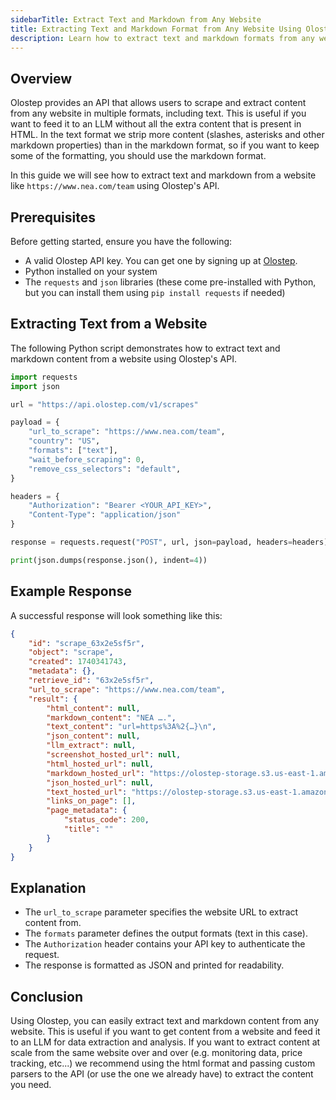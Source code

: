 ```yaml
---
sidebarTitle: Extract Text and Markdown from Any Website
title: Extracting Text and Markdown Format from Any Website Using Olostep
description: Learn how to extract text and markdown formats from any website using Olostep's API.
---
```


## Overview

Olostep provides an API that allows users to scrape and extract content from any website in multiple formats, including text. This is useful if you want to feed it to an LLM without all the extra content that is present in HTML.
In the text format we strip more content (slashes, asterisks and other markdown properties) than in the markdown format, so if you want to keep some of the formatting, you should use the markdown format.

In this guide we will see how to extract text and markdown from a website like `https://www.nea.com/team` using Olostep's API.

## Prerequisites

Before getting started, ensure you have the following:

- A valid Olostep API key. You can get one by signing up at [Olostep](https://www.olostep.com/dashboard).
- Python installed on your system
- The `requests` and `json` libraries (these come pre-installed with Python, but you can install them using `pip install requests` if needed)

## Extracting Text from a Website

The following Python script demonstrates how to extract text and markdown content from a website using Olostep's API.

```python
import requests
import json

url = "https://api.olostep.com/v1/scrapes"

payload = {
    "url_to_scrape": "https://www.nea.com/team",
    "country": "US",
    "formats": ["text"],
    "wait_before_scraping": 0,
    "remove_css_selectors": "default",
}

headers = {
    "Authorization": "Bearer <YOUR_API_KEY>",
    "Content-Type": "application/json"
}

response = requests.request("POST", url, json=payload, headers=headers)

print(json.dumps(response.json(), indent=4))
```

## Example Response

A successful response will look something like this:

```json
{
    "id": "scrape_63x2e5sf5r",
    "object": "scrape",
    "created": 1740341743,
    "metadata": {},
    "retrieve_id": "63x2e5sf5r",
    "url_to_scrape": "https://www.nea.com/team",
    "result": {
        "html_content": null,
        "markdown_content": "NEA ….",
        "text_content": "url=https%3A%2{…}\n",
        "json_content": null,
        "llm_extract": null,
        "screenshot_hosted_url": null,
        "html_hosted_url": null,
        "markdown_hosted_url": "https://olostep-storage.s3.us-east-1.amazonaws.com/markDown_63x2e5sf5r.txt",
        "json_hosted_url": null,
        "text_hosted_url": "https://olostep-storage.s3.us-east-1.amazonaws.com/plain_text_63x2e5sf5r.txt",
        "links_on_page": [],
        "page_metadata": {
            "status_code": 200,
            "title": ""
        }
    }
}
```

## Explanation

- The `url_to_scrape` parameter specifies the website URL to extract content from.
- The `formats` parameter defines the output formats (text in this case).
- The `Authorization` header contains your API key to authenticate the request.
- The response is formatted as JSON and printed for readability.

## Conclusion

Using Olostep, you can easily extract text and markdown content from any website. This is useful if you want to get content from a website and feed it to an LLM for data extraction and analysis. If you want to extract content at scale from the same website over and over (e.g. monitoring data, price tracking, etc...) we recommend using the html format and passing custom parsers to the API (or use the one we already have) to extract the content you need.

